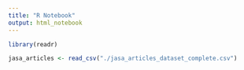 ```yaml
---
title: "R Notebook"
output: html_notebook
---
```


```r
library(readr)

jasa_articles <- read_csv("./jasa_articles_dataset_complete.csv")

```
